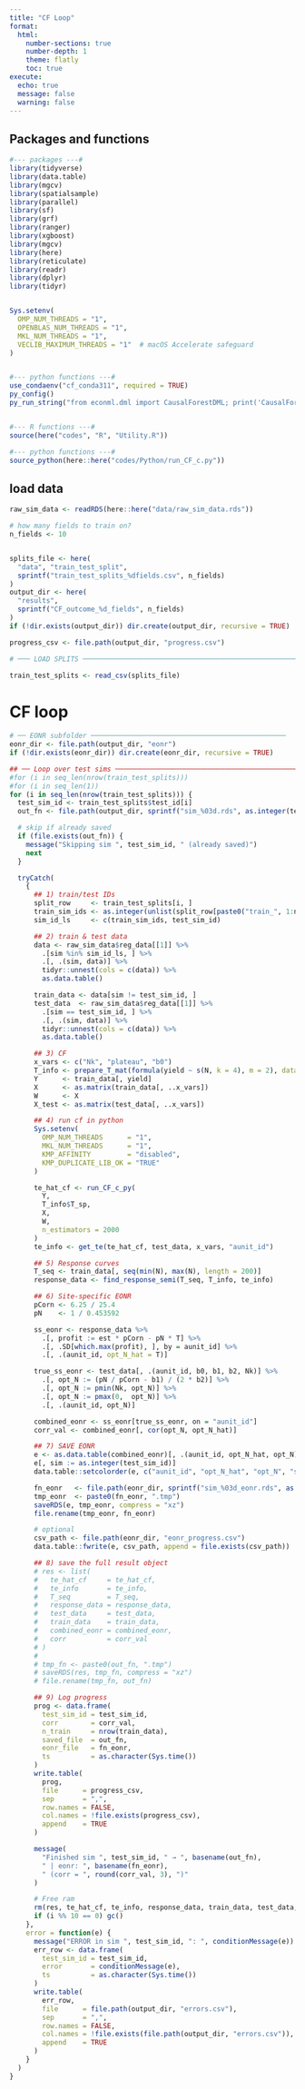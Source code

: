 ```yaml
---
title: "CF Loop"
format:
  html:
    number-sections: true
    number-depth: 1
    theme: flatly
    toc: true
execute:
  echo: true
  message: false
  warning: false
---
```


## Packages and functions
```r
#--- packages ---#
library(tidyverse)
library(data.table)
library(mgcv)
library(spatialsample)
library(parallel)
library(sf)
library(grf)
library(ranger)
library(xgboost)
library(mgcv)
library(here)
library(reticulate)
library(readr)
library(dplyr)
library(tidyr)


Sys.setenv(
  OMP_NUM_THREADS = "1",
  OPENBLAS_NUM_THREADS = "1",
  MKL_NUM_THREADS = "1",
  VECLIB_MAXIMUM_THREADS = "1"  # macOS Accelerate safeguard
)


#--- python functions ---#
use_condaenv("cf_conda311", required = TRUE)
py_config()
py_run_string("from econml.dml import CausalForestDML; print('CausalForestDML imported OK')")


#--- R functions ---#
source(here("codes", "R", "Utility.R"))

#--- python functions ---#
source_python(here::here("codes/Python/run_CF_c.py"))
```

## load data


```r
raw_sim_data <- readRDS(here::here("data/raw_sim_data.rds"))

# how many fields to train on?
n_fields <- 10


splits_file <- here(
  "data", "train_test_split",
  sprintf("train_test_splits_%dfields.csv", n_fields)
)
output_dir <- here(
  "results",
  sprintf("CF_outcome_%d_fields", n_fields)
)
if (!dir.exists(output_dir)) dir.create(output_dir, recursive = TRUE)

progress_csv <- file.path(output_dir, "progress.csv")

# ─── LOAD SPLITS ────────────────────────────────────────────────────────────────

train_test_splits <- read_csv(splits_file)

```



# CF loop


```r
# ── EONR subfolder ────────────────────────────────────────────────
eonr_dir <- file.path(output_dir, "eonr")
if (!dir.exists(eonr_dir)) dir.create(eonr_dir, recursive = TRUE)

## ── Loop over test sims ───────────────────────────────────────────────────────
#for (i in seq_len(nrow(train_test_splits)))
#for (i in seq_len(1))
for (i in seq_len(nrow(train_test_splits))) {
  test_sim_id <- train_test_splits$test_id[i]
  out_fn <- file.path(output_dir, sprintf("sim_%03d.rds", as.integer(test_sim_id)))

  # skip if already saved
  if (file.exists(out_fn)) {
    message("Skipping sim ", test_sim_id, " (already saved)")
    next
  }

  tryCatch(
    {
      ## 1) train/test IDs
      split_row     <- train_test_splits[i, ]
      train_sim_ids <- as.integer(unlist(split_row[paste0("train_", 1:n_fields)]))
      sim_id_ls     <- c(train_sim_ids, test_sim_id)

      ## 2) train & test data
      data <- raw_sim_data$reg_data[[1]] %>%
        .[sim %in% sim_id_ls, ] %>%
        .[, .(sim, data)] %>%
        tidyr::unnest(cols = c(data)) %>%
        as.data.table()

      train_data <- data[sim != test_sim_id, ]
      test_data  <- raw_sim_data$reg_data[[1]] %>%
        .[sim == test_sim_id, ] %>%
        .[, .(sim, data)] %>%
        tidyr::unnest(cols = c(data)) %>%
        as.data.table()

      ## 3) CF 
      x_vars <- c("Nk", "plateau", "b0")
      T_info <- prepare_T_mat(formula(yield ~ s(N, k = 4), m = 2), data = train_data)
      Y      <- train_data[, yield]
      X      <- as.matrix(train_data[, ..x_vars])
      W      <- X
      X_test <- as.matrix(test_data[, ..x_vars])

      ## 4) run cf in python
      Sys.setenv(
        OMP_NUM_THREADS      = "1",
        MKL_NUM_THREADS      = "1",
        KMP_AFFINITY         = "disabled",
        KMP_DUPLICATE_LIB_OK = "TRUE"
      )

      te_hat_cf <- run_CF_c_py(
        Y,
        T_info$T_sp,
        X,
        W,
        n_estimators = 2000
      )
      te_info <- get_te(te_hat_cf, test_data, x_vars, "aunit_id")

      ## 5) Response curves
      T_seq <- train_data[, seq(min(N), max(N), length = 200)]
      response_data <- find_response_semi(T_seq, T_info, te_info)

      ## 6) Site-specific EONR
      pCorn <- 6.25 / 25.4
      pN    <- 1 / 0.453592

      ss_eonr <- response_data %>%
        .[, profit := est * pCorn - pN * T] %>%
        .[, .SD[which.max(profit), ], by = aunit_id] %>%
        .[, .(aunit_id, opt_N_hat = T)]

      true_ss_eonr <- test_data[, .(aunit_id, b0, b1, b2, Nk)] %>%
        .[, opt_N := (pN / pCorn - b1) / (2 * b2)] %>%
        .[, opt_N := pmin(Nk, opt_N)] %>%
        .[, opt_N := pmax(0,  opt_N)] %>%
        .[, .(aunit_id, opt_N)]

      combined_eonr <- ss_eonr[true_ss_eonr, on = "aunit_id"]
      corr_val <- combined_eonr[, cor(opt_N, opt_N_hat)]

      ## 7) SAVE EONR 
      e <- as.data.table(combined_eonr)[, .(aunit_id, opt_N_hat, opt_N)]
      e[, sim := as.integer(test_sim_id)]
      data.table::setcolorder(e, c("aunit_id", "opt_N_hat", "opt_N", "sim"))

      fn_eonr   <- file.path(eonr_dir, sprintf("sim_%03d_eonr.rds", as.integer(test_sim_id)))
      tmp_eonr  <- paste0(fn_eonr, ".tmp")
      saveRDS(e, tmp_eonr, compress = "xz")
      file.rename(tmp_eonr, fn_eonr)

      # optional
      csv_path <- file.path(eonr_dir, "eonr_progress.csv")
      data.table::fwrite(e, csv_path, append = file.exists(csv_path))

      ## 8) save the full result object 
      # res <- list(
      #   te_hat_cf     = te_hat_cf,
      #   te_info       = te_info,
      #   T_seq         = T_seq,
      #   response_data = response_data,
      #   test_data     = test_data,
      #   train_data    = train_data,
      #   combined_eonr = combined_eonr,
      #   corr          = corr_val
      # )
      # 
      # tmp_fn <- paste0(out_fn, ".tmp")
      # saveRDS(res, tmp_fn, compress = "xz")
      # file.rename(tmp_fn, out_fn)

      ## 9) Log progress
      prog <- data.frame(
        test_sim_id = test_sim_id,
        corr        = corr_val,
        n_train     = nrow(train_data),
        saved_file  = out_fn,
        eonr_file   = fn_eonr,
        ts          = as.character(Sys.time())
      )
      write.table(
        prog,
        file      = progress_csv,
        sep       = ",",
        row.names = FALSE,
        col.names = !file.exists(progress_csv),
        append    = TRUE
      )

      message(
        "Finished sim ", test_sim_id, " → ", basename(out_fn),
        " | eonr: ", basename(fn_eonr),
        " (corr = ", round(corr_val, 3), ")"
      )

      # Free ram 
      rm(res, te_hat_cf, te_info, response_data, train_data, test_data, e)
      if (i %% 10 == 0) gc()
    },
    error = function(e) {
      message("ERROR in sim ", test_sim_id, ": ", conditionMessage(e))
      err_row <- data.frame(
        test_sim_id = test_sim_id,
        error       = conditionMessage(e),
        ts          = as.character(Sys.time())
      )
      write.table(
        err_row,
        file      = file.path(output_dir, "errors.csv"),
        sep       = ",",
        row.names = FALSE,
        col.names = !file.exists(file.path(output_dir, "errors.csv")),
        append    = TRUE
      )
    }
  )
}


```
